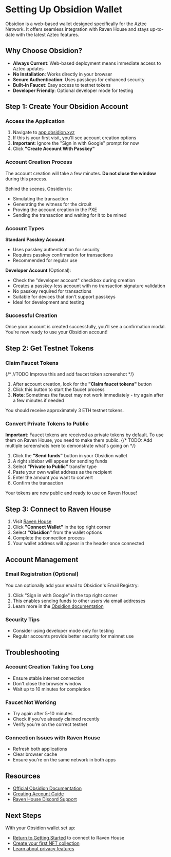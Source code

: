 # Setting Up Obsidion Wallet

Obsidion is a web-based wallet designed specifically for the Aztec Network. It offers seamless integration with Raven House and stays up-to-date with the latest Aztec features.

## Why Choose Obsidion?

- **Always Current**: Web-based deployment means immediate access to Aztec updates
- **No Installation**: Works directly in your browser
- **Secure Authentication**: Uses passkeys for enhanced security
- **Built-in Faucet**: Easy access to testnet tokens
- **Developer Friendly**: Optional developer mode for testing

## Step 1: Create Your Obsidion Account

### Access the Application

1. Navigate to [app.obsidion.xyz](https://app.obsidion.xyz)
2. If this is your first visit, you'll see account creation options
3. **Important**: Ignore the "Sign in with Google" prompt for now
4. Click **"Create Account With Passkey"**

### Account Creation Process

The account creation will take a few minutes. **Do not close the window** during this process.

Behind the scenes, Obsidion is:
- Simulating the transaction
- Generating the witness for the circuit
- Proving the account creation in the PXE
- Sending the transaction and waiting for it to be mined

### Account Types

**Standard Passkey Account**:
- Uses passkey authentication for security
- Requires passkey confirmation for transactions
- Recommended for regular use

**Developer Account** (Optional):
- Check the "developer account" checkbox during creation
- Creates a passkey-less account with no transaction signature validation
- No passkey required for transactions
- Suitable for devices that don't support passkeys
- Ideal for development and testing

### Successful Creation

Once your account is created successfully, you'll see a confirmation modal. You're now ready to use your Obsidion account!

## Step 2: Get Testnet Tokens

### Claim Faucet Tokens
{/* //TODO Improve this and add faucet token screenshot */}
1. After account creation, look for the **"Claim faucet tokens"** button
2. Click this button to start the faucet process
3. **Note**: Sometimes the faucet may not work immediately - try again after a few minutes if needed

You should receive approximately 3 ETH testnet tokens.

### Convert Private Tokens to Public

**Important**: Faucet tokens are received as private tokens by default. To use them on Raven House, you need to make them public.
{/* TODO: Add multiple screenshots here to demonstrate what's going on */}
1. Click the **"Send funds"** button in your Obsidion wallet
2. A right sidebar will appear for sending funds
3. Select **"Private to Public"** transfer type
4. Paste your own wallet address as the recipient
5. Enter the amount you want to convert
6. Confirm the transaction

Your tokens are now public and ready to use on Raven House!

## Step 3: Connect to Raven House

1. Visit [Raven House](https://app.ravenhouse.xyz)
2. Click **"Connect Wallet"** in the top right corner
3. Select **"Obsidion"** from the wallet options
4. Complete the connection process
5. Your wallet address will appear in the header once connected

## Account Management

### Email Registration (Optional)

You can optionally add your email to Obsidion's Email Registry:

1. Click "Sign in with Google" in the top right corner
2. This enables sending funds to other users via email addresses
3. Learn more in the [Obsidion documentation](https://docs.obsidion.xyz)

### Security Tips

- Consider using developer mode only for testing
- Regular accounts provide better security for mainnet use

## Troubleshooting

### Account Creation Taking Too Long
- Ensure stable internet connection
- Don't close the browser window
- Wait up to 10 minutes for completion

### Faucet Not Working
- Try again after 5-10 minutes
- Check if you've already claimed recently
- Verify you're on the correct testnet

### Connection Issues with Raven House
- Refresh both applications
- Clear browser cache
- Ensure you're on the same network in both apps

## Resources

- [Official Obsidion Documentation](https://docs.obsidion.xyz/intro)
- [Creating Account Guide](https://docs.obsidion.xyz/getting-started/creating-account)
- [Raven House Discord Support](https://discord.com/invite/gCPZhWBYQH)

## Next Steps

With your Obsidion wallet set up:

- [Return to Getting Started](/getting-started) to connect to Raven House
- [Create your first NFT collection](/guides/collections)
- [Learn about privacy features](/guides/privacy)